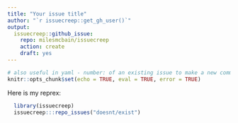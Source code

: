 ```yaml
---
title: "Your issue title"
author: "`r issuecreep::get_gh_user()`"
output: 
  issuecreep::github_issue:
    repo: milesmcbain/issuecreep
    action: create
    draft: yes
---
```


```r
# also useful in yaml - number: of an existing issue to make a new comment in thread
knitr::opts_chunk$set(echo = TRUE, eval = TRUE, error = TRUE)
```

Here is my reprex:

```r
  library(issuecreep)
  issuecreep:::repo_issues("doesnt/exist")
```

